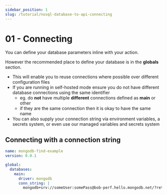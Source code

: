 ```yaml
---
sidebar_position: 1
slug: /tutorial/nosql-database-to-api-connecting
---
```


# 01 - Connecting

You can define your database parameters inline with your action.

However the recommended place to define your database is in the **globals** section.
 - This will enable you to reuse connections where possible over different configuration files
 - If you are running in self-hosted mode ensure you do not have different database connections using the same identifier
    - eg. do **not** have multiple **different** connections defined as **main** or other
    - if they are the same connection then it is okay to have the same name
 - You can also supply your connection string via environment variables, a secrets system, or even use our managed variables and secrets system


## Connecting with a connection string

```yaml title="global mongodb connection"
name: mongodb-find-example
version: 0.0.1

global:
  databases:
    main: 
      driver: mongodb
      conn_string: |
        mongodb+srv://someUser:somePass@bob-perf.hello.mongodb.net/?retryWrites=true&w=majority&appName=my-test
```

